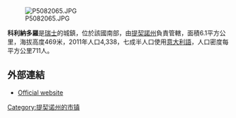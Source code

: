 {{Expand language|1=en|time=2020-07-05T12:54:51+00:00}}
{{Unreferenced|time=2020-07-05T12:54:51+00:00}}
[[Image:P5082065.JPG|right]]

'''科利納多羅'''是[[瑞士|瑞士]]的城鎮，位於該國南部，由[[提契諾州|提契諾州]]負責管轄，面積6.1平方公里，海拔高度469米，2011年人口4,338，七成半人口使用[[意大利語|意大利語]]，人口密度每平方公里711人。

==外部連結==
* [http://www.collinadoro.com Official website] {{Wayback|url=http://www.collinadoro.com/ |date=20210124024124 }} {{it icon}}

{{Authority control}}
{{Switzerland-geo-stub}}
[[Category:提契诺州的市镇|Category:提契诺州的市镇]]